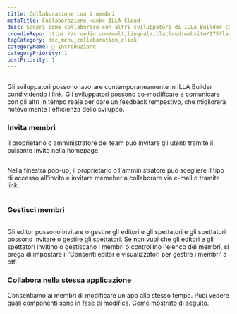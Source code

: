```yaml
---
title: Collaborazione con i membri
metaTitle: Collaborazione <unk> ILLA Cloud
desc: Scopri come collaborare con altri sviluppatori di ILLA Builder condividendo link, co-editing e comunicando in tempo reale per aumentare l'efficienza dello sviluppo.
crowdinRepo: https://crowdin.com/multilingual/illacloud-website/175?languages=it&filter=basic&value=0
tagCategory: doc_menu_collaboration_click
categoryName: 👋 Introduzione
categoryPriority: 1
postPriority: 1
---
```


## <h2 hidden>Collaborazione con i membri</h2>

Gli sviluppatori possono lavorare contemporaneamente in ILLA Builder condividendo i link. Gli sviluppatori possono co-modificare e comunicare con gli altri in tempo reale per dare un feedback tempestivo, che migliorerà notevolmente l'efficienza dello sviluppo.

### Invita membri

Il proprietario o amministratore del team può invitare gli utenti tramite il pulsante Invito nella homepage. 

<img src='https://cdn.illacloud.com/official-website/img/docs/assemble/collaboration.png' alt="" />

Nella finestra pop-up, il proprietario o l'amministratore può scegliere il tipo di accesso all'invito e invitare memeber a collaborare via e-mail o tramite link.

<img src='https://cdn.illacloud.com/official-website/img/docs/assemble/collaboration(1).png' alt="" />

### Gestisci membri

<img src='https://cdn.illacloud.com/official-website/img/docs/assemble/collaboration(2).png' alt="" />

Gli editor possono invitare o gestire gli editori e gli spettatori e gli spettatori possono invitare o gestire gli spettatori. Se non vuoi che gli editori e gli spettatori invitino o gestiscano i membri o controllino l'elenco dei membri, si prega di impostare il ‘Consenti editor e visualizzatori per gestire i membri’ a off.

### Collabora nella stessa applicazione

Consentiamo ai membri di modificare un'app allo stesso tempo. Puoi vedere quali componenti sono in fase di modifica. Come mostrato di seguito. 

<img src='https://cdn.illacloud.com/official-website/img/docs/assemble/collaboration(3).png' alt="" />
